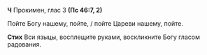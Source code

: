 **Ч** Прокимен, глас 3 **(Пс 46:7, 2)**

Пойте Богу нашему, пойте, / пойте Цареви нашему, пойте.

**Стих** Вси языцы, восплещите руками, воскликните Богу гласом радования.
